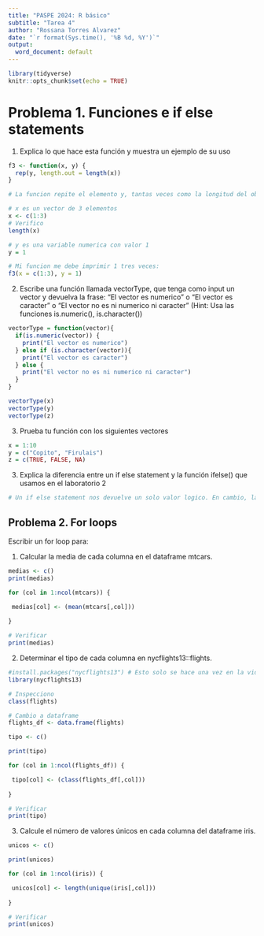 ```yaml
---
title: "PASPE 2024: R básico"
subtitle: "Tarea 4"
author: "Rossana Torres Alvarez"
date: "`r format(Sys.time(), '%B %d, %Y')`"
output:
  word_document: default
---
```



```r
library(tidyverse)
knitr::opts_chunk$set(echo = TRUE)
```

# Problema 1. Funciones e if else statements

1. Explica lo que hace esta función y muestra un ejemplo de su uso

```r
f3 <- function(x, y) {
  rep(y, length.out = length(x))
}
```


```r
# La funcion repite el elemento y, tantas veces como la longitud del objeto x. Demostracion:

# x es un vector de 3 elementos
x <- c(1:3)
# Verifico
length(x)

# y es una variable numerica con valor 1 
y = 1

# Mi funcion me debe imprimir 1 tres veces:
f3(x = c(1:3), y = 1)

```


2. Escribe una función llamada vectorType, que tenga como input un vector y devuelva la frase: "El vector es numerico" o "El vector es caracter" o "El vector no es ni numerico ni caracter" (Hint: Usa las funciones is.numeric(), is.character())

```r
vectorType = function(vector){
  if(is.numeric(vector)) {
    print("El vector es numerico")
  } else if (is.character(vector)){
    print("El vector es caracter")
  } else {
    print("El vector no es ni numerico ni caracter")
  }
}

vectorType(x)
vectorType(y)
vectorType(z)

```
3. Prueba tu función con los siguientes vectores
```r
x = 1:10
y = c("Copito", "Firulais")
z = c(TRUE, FALSE, NA)


```
3. Explica la diferencia entre un if else statement y la función ifelse() que usamos en el laboratorio 2

```r
# Un if else statement nos devuelve un solo valor logico. En cambio, la funcion ifelse nos devuelve vectores de valores logicos.

```

## Problema 2. For loops

Escribir un for loop para:

1. Calcular la media de cada columna en el dataframe mtcars.

```r
medias <- c()
print(medias)

for (col in 1:ncol(mtcars)) {

 medias[col] <- (mean(mtcars[,col]))
  
}

# Verificar
print(medias)
```


2. Determinar el tipo de cada columna en nycflights13::flights.

```r
#install.packages("nycflights13") # Esto solo se hace una vez en la vida!!
library(nycflights13)

# Inspecciono
class(flights)

# Cambio a dataframe
flights_df <- data.frame(flights)

tipo <- c()

print(tipo)

for (col in 1:ncol(flights_df)) {

 tipo[col] <- (class(flights_df[,col]))
  
}

# Verificar
print(tipo)
```


3. Calcule el número de valores únicos en cada columna del dataframe iris.
```r
unicos <- c()

print(unicos)

for (col in 1:ncol(iris)) {

 unicos[col] <- length(unique(iris[,col]))
  
}

# Verificar
print(unicos)
```

